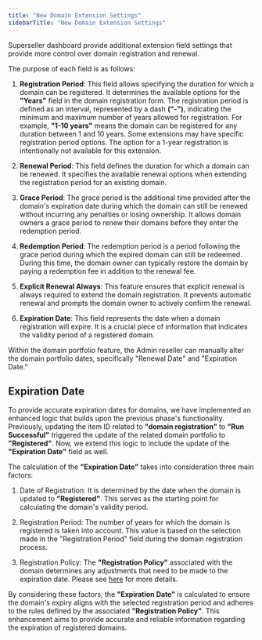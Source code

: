 ```yaml
---
title: "New Domain Extension Settings"
sidebarTitle: "New Domain Extension Settings"
---
```


Superseller dashboard provide additional extension field settings that provide more control over domain registration and renewal.

The purpose of each field is as follows:

1. **Registration Period**: This field allows specifying the duration for which a domain can be registered. It determines the available options for the **"Years"** field in the domain registration form. The registration period is defined as an interval, represented by a dash **("-")**, indicating the minimum and maximum number of years allowed for registration. For example, **"1-10 years"** means the domain can be registered for any duration between 1 and 10 years. Some extensions may have specific registration period options.
<Note>The option for a 1-year registration is intentionally not available for this extension.</Note>

2. **Renewal Period**: This field defines the duration for which a domain can be renewed. It specifies the available renewal options when extending the registration period for an existing domain.

3. **Grace Period**: The grace period is the additional time provided after the domain's expiration date during which the domain can still be renewed without incurring any penalties or losing ownership. It allows domain owners a grace period to renew their domains before they enter the redemption period.

4. **Redemption Period**: The redemption period is a period following the grace period during which the expired domain can still be redeemed. During this time, the domain owner can typically restore the domain by paying a redemption fee in addition to the renewal fee.

5. **Explicit Renewal Always**: This feature ensures that explicit renewal is always required to extend the domain registration. It prevents automatic renewal and prompts the domain owner to actively confirm the renewal.
6. **Expiration Date**: This field represents the date when a domain registration will expire. It is a crucial piece of information that indicates the validity period of a registered domain.

<Note>Within the domain portfolio feature, the Admin reseller can manually alter the domain portfolio dates, specifically "Renewal Date" and "Expiration Date."</Note>

## Expiration Date
To provide accurate expiration dates for domains, we have implemented an enhanced logic that builds upon the previous phase's functionality. Previously, updating the item ID related to **"domain registration"** to **"Run Successful"** triggered the update of the related domain portfolio to **"Registered"**. Now, we extend this logic to include the update of the **"Expiration Date"** field as well.

The calculation of the **"Expiration Date"** takes into consideration three main factors:

1. Date of Registration: It is determined by the date when the domain is updated to **"Registered"**. This serves as the starting point for calculating the domain's validity period.

2. Registration Period: The number of years for which the domain is registered is taken into account. This value is based on the selection made in the "Registration Period" field during the domain registration process.

3. Registration Policy: The **"Registration Policy"** associated with the domain determines any adjustments that need to be made to the expiration date. Please see [here](/domainrenewal/registrationpolicy) for more details.

By considering these factors, the **"Expiration Date"** is calculated to ensure the domain's expiry aligns with the selected registration period and adheres to the rules defined by the associated **"Registration Policy"**. This enhancement aims to provide accurate and reliable information regarding the expiration of registered domains.